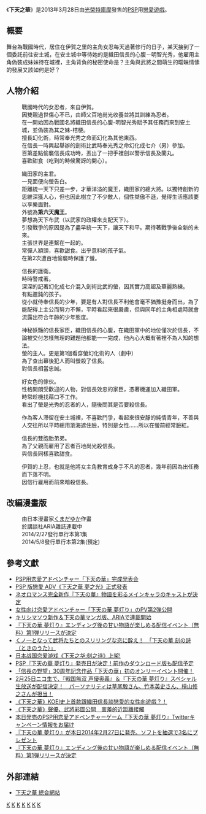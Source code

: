 {{no footnotes|time=2014-03-30T13:02:30+00:00}}
{{未完結}}
{{Infobox animanga/Headerofja
|title= 下天之華
|image= 
|size= 
|caption= 
|japanese= 下天の華
|english= 
|kana= げてんのはな
|romaji= 
|genre= 
}}
{{Infobox animanga/Game
|類型=[[少女|少女]]、[[戀愛遊戲|戀愛遊戲]]
|使用平台=[[PSP|PSP]]
|開發團隊=[[光榮特庫摩|光榮特庫摩]]<br>（ルビー・パーティー）
|代理商=[[光榮特庫摩|光榮特庫摩]]
|人物設定=琥狗ハヤテ
|遊戲人數=1人
|發售日=2013年3月28日
|對象年齡={{CERO-B}}
|記錄檔數=35
|角色配音=全語音（除主角）
}}
{{Infobox animanga/Manga
|標題= 
|作者= [[くまだゆか|くまだゆか]]
|出版社= {{flagicon|Japan}} [[講談社|講談社]]
|其他出版社= 
|連載雜誌= {{flagicon|JPN}} [[ARIA_(雜誌)|ARIA]]
|label= 
|發售日= 
|開始= 
|結束= 
|冊數=  1卷（2014年2月27日）
|話數= 
|其他= 
|版權=
}}
{{Infobox animanga/Footerofja}}
《'''下天之華'''》是2013年3月28日由[[光榮特庫摩|光榮特庫摩]]發售的[[PSP|PSP]]用[[戀愛遊戲|戀愛遊戲]]。

==概要==
舞台為戰國時代，居住在伊賀之里的主角女忍每天過著修行的日子，某天接到了一個委託前往安土城，在安土城中等待她的是織田信長的心腹－明智光秀，他雇用主角偽裝成妹妹待在城裡，主角背負的秘密使命是？主角與武將之間萌生的曖昧情愫的發展又該如何是好？

==人物介紹==
;{{nihongo|螢|ほたる}}
:戰國時代的女忍者，來自伊賀。
:因雙親過世傷心不已，由師父百地尚光收養並將其訓練為忍者。
:在一開始因為戰國名將織田信長的心腹-明智光秀賦予其任務而來到安土城，並偽裝為其之妹-桔梗。
:擅長幻化術，時常奉光秀之命而幻化為其他東西。
:在信長一時興起舉辦的劍術比武時奉光秀之命幻化成七介（男）參加。
:百第差點偷襲信長成功時，丟出了一把手裡劍以警示信長及蘭丸。
:喜歡甜食（吃到的時候驚訝的開心）。

;{{nihongo|[[織田信長|織田信長]]|織田信長（おだ のぶなが）|[[聲優|聲優]]：[[松風雅也|松風雅也]]}}
:織田家的主君。
:一見面便向螢告白。
:距離統一天下只差一步，才華洋溢的魔王，織田家的總大將。以獨特創新的思維深獲人心，但也因此樹立了不少敵人，個性桀傲不遜，覺得生活應該要以享樂面對。
:外號為'''第六天魔王'''。
:夢想為天下布武（以武家的政權來支配天下）。
:引發戰爭的原因是為了盡早統一天下，讓天下和平。期待著戰爭後全新的未來。
:主張世界是連繫在一起的。
:常彈人額頭，喜歡甜食。出乎意料的孩子氣。
:在第2次遭百地偷襲時保護了螢。

;{{nihongo|[[森蘭丸|森蘭丸]]|森蘭丸（もり らんまる）|聲優：[[島崎信長|島崎信長]]}}
:信長的護衛。
:時時警戒著。
:深深的記著幻化成七介混入劍術比武的螢，因其實力高超及華麗熟練。
:有點遲鈍的孩子。
:從小就侍奉信長的少年，要是有人對信長不利他會毫不猶豫挺身而出，為了能配得上主公而努力不懈，平時看起來很嚴肅，但與同年的主角相處時就會流露出符合年齡的少年態度。

;{{nihongo|[[明智光秀|明智光秀]]|明智光秀（あけち みつひで）|聲優：[[野島健兒|野島健兒]]}}
:神秘妖豔的信長家臣，織田信長的心腹，在織田軍中的地位僅次於信長，不論被交付怎樣無理的難題他都能一一完成，他內心大概有著裡不為人知的想法。
:螢的主人。更是第1個看穿螢幻化術的人（劇中）
:為了查出幕後犯人而叫螢殺了信長。
:對信長相當忠誠。

;{{nihongo|[[羽柴秀吉|羽柴秀吉]]|羽柴秀吉（はしば ひでよし）|聲優：[[森久保祥太郎|森久保祥太郎]]}}
:好女色的傢伙。
:性格開朗受歡迎的人物，對信長效忠的家臣，憑著機運加入織田軍。
:時常趁機找藉口不工作。
:看出了螢是光秀的忍者的人，隨後問其是否要殺信長。

;{{nihongo|[[德川家康|德川家康]]|徳川家康（とくがわ いえやす）|聲優：[[小野賢章|小野賢章]]}}
:作為客人滯留在安土城裡，不喜歡鬥爭，看起來很安靜的純情青年，不善與人交往所以平時總用瀏海遮住臉，特別是女性……所以在螢前經常臉紅。

;{{nihongo|[[織田信行|織田信行]]|織田信行（おだ のぶゆき）|聲優：[[岡本寛志|岡本寛志]]}}
:信長的雙胞胎弟弟。
:為了父親而雇用了忍者百地尚光殺信長。
:與信長同樣喜歡甜食。

;{{nihongo|百地尚光|百地尚光（ももじ なおみつ）|聲優：[[檜山修之|檜山修之]]}}
:伊賀的上忍，也就是他將女主角教育成身手不凡的忍者，幾年前因為出任務而下落不明。
:因信行雇用而前來暗殺信長。

== 改編漫畫版 ==
:由日本漫畫家[[くまだゆか|くまだゆか]]作畫
:於講談社ARIA雜誌連載中
:2014/2/27發行單行本第1集
:2014/5/8發行單行本第2集(預定)

==參考文獻==
*[http://game.watch.impress.co.jp/docs/news/20130309_591126.html PSP用恋愛アドベンチャー「下天の華」完成発表会]{{Wayback|url=http://game.watch.impress.co.jp/docs/news/20130309_591126.html |date=20160304132418 }}
*[http://www.gamebase.com.tw/news/topic/96092453/ PSP 版戀愛 ADV《下天之華 夢之光》正式發表]{{Wayback|url=http://www.gamebase.com.tw/news/topic/96092453/ |date=20191205205349 }}
*[http://www.inside-games.jp/article/2012/11/14/61351.html ネオロマンス完全新作『下天の華』物語を彩るメインキャラのキャストが決定]{{Wayback|url=http://www.inside-games.jp/article/2012/11/14/61351.html |date=20191205032615 }}
*[http://www.ota-suke.jp/news/110962 女性向け恋愛アドベンチャー「下天の華 夢灯り」のPV第2弾公開]{{Wayback|url=http://www.ota-suke.jp/news/110962 |date=20190913165736 }}
*[http://news.mixi.jp/view_news.pl?media_id=86&id=2445329 キリシマソウ新作＆下天の華マンガ版、ARIAで連載開始]{{Wayback|url=http://news.mixi.jp/view_news.pl?media_id=86&id=2445329 |date=20191219013522 }}
*[http://news.nicovideo.jp/watch/nw978845 『下天の華 夢灯り』エンディング後の甘い物語が楽しめる配信イベント（無料）第1弾リリースが決定]{{Wayback|url=http://news.nicovideo.jp/watch/nw978845 |date=20191207233031 }}
*[https://web.archive.org/web/20140330160241/http://www.excite.co.jp/News/mobile/20140221/Spapp_6754.html くノ一となって武将たちとのスリリングな恋に酔え！　「下天の華 刻の詩（ときのうた）」]
*[https://web.archive.org/web/20140330171748/http://news.shouyou.com/news/02232014/075316661.shtml 日本战国恋爱游戏《下天之华:刻之诗》上架!]
*[http://www.gpara.com/article/cms_show.php?c_id=39055&c_num=14 PSP『下天の華 夢灯り』発売日が決定！前作のダウンロード版も配信予定]{{Wayback|url=http://www.gpara.com/article/cms_show.php?c_id=39055&c_num=14 |date=20140330154951 }}
*[https://web.archive.org/web/20130620114601/http://listen.jp/newtype/anisonnews_005323.htm 「信長の野望」30周年記念作品「下天の華」初のオンリーイベント開催！]
*[http://www.animate.tv/news/details.php?id=1392858804 2月25日ニコ生で、『戦国無双 声優奥義』＆『下天の華 夢灯り』スペシャル生放送が配信決定！　パーソナリティは草尾毅さん、竹本英史さん、檜山修之さんが担当！]{{Wayback|url=http://www.animate.tv/news/details.php?id=1392858804 |date=20160304104945 }}
*[http://news.gamme.com.tw/349916 《下天之華》KOEI史上首款跟織田信長談戀愛的女性向遊戲？！]{{Wayback|url=http://news.gamme.com.tw/349916 |date=20200809144154 }}
*[http://news.gamme.com.tw/412615 《下天之華》聲優、武將彩圖公開　害羞的近距離接觸]{{Wayback|url=http://news.gamme.com.tw/412615 |date=20191205232101 }}
*[http://www.famitsu.com/news/201402/27048973.html 本日発売のPSP用恋愛アドベンチャーゲーム『下天の華 夢灯り』Twitterキャンペーン情報をお届け]{{Wayback|url=http://www.famitsu.com/news/201402/27048973.html |date=20200621062258 }}
*[http://www.famitsu.com/news/201402/27048284.html 『下天の華 夢灯り』が本日2014年2月27日に発売、ソフトを抽選で3名にプレゼント]{{Wayback|url=http://www.famitsu.com/news/201402/27048284.html |date=20191208233016 }}
*[http://www.famitsu.com/news/201403/06049394.html 『下天の華 夢灯り』エンディング後の甘い物語が楽しめる配信イベント（無料）第1弾リリースが決定]{{Wayback|url=http://www.famitsu.com/news/201403/06049394.html |date=20200621062430 }}

== 外部連結 ==
*[http://www.gamecity.ne.jp/geten/ 下天之華 總合網站]{{Wayback|url=http://www.gamecity.ne.jp/geten/ |date=20201202104243 }}{{ja icon}}

[[Category:光榮遊戲|K]]
[[Category:2013年電子遊戲|K]]
[[Category:PlayStation_Portable遊戲|K]]
[[Category:戀愛冒險遊戲|K]]
[[Category:少女遊戲|K]]
[[Category:信長之野望系列|K]]
[[Category:日本战国时代背景电子游戏|K]]